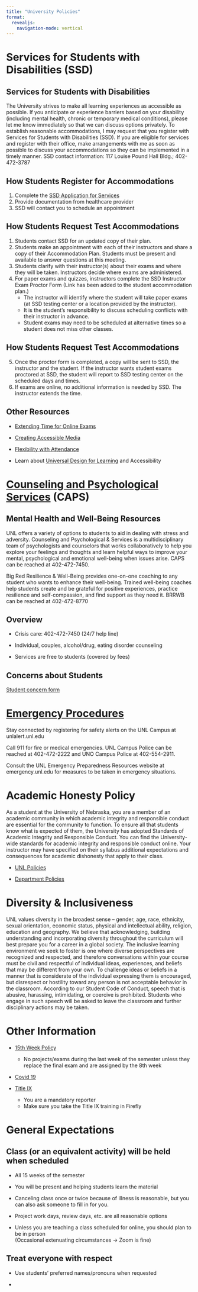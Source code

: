 ```yaml
---
title: "University Policies"
format: 
  revealjs:
    navigation-mode: vertical
---
```


# Services for Students with Disabilities (SSD)

## Services for Students with Disabilities {.smaller}

The University strives to make all learning experiences as accessible as possible. If you anticipate or experience barriers based on your disability (including mental health, chronic or temporary medical conditions), please let me know immediately so that we can discuss options privately. To establish reasonable accommodations, I may request that you register with Services for Students with Disabilities (SSD). If you are eligible for services and register with their office, make arrangements with me as soon as possible to discuss your accommodations so they can be implemented in a timely manner.
SSD contact information: 117 Louise Pound Hall Bldg.; 402-472-3787


## How Students Register for Accommodations

1. Complete the [SSD Application for Services](https://go.unl.edu/ssdapplication)
2. Provide documentation from healthcare provider
3. SSD will contact you to schedule an appointment

## How Students Request Test Accommodations {.smaller}

1. Students contact SSD for an updated copy of their plan.
2. Students make an appointment with each of their instructors and share a copy of their Accommodation Plan.  Students must be present and available to answer questions at this meeting.
3. Students clarify with their instructor(s) about their exams and where they will be taken. Instructors decide where exams are administered.
4. For paper exams and quizzes, instructors complete the SSD Instructor Exam Proctor Form (Link has been added to the student accommodation plan.) 
    - The instructor will identify where the student will take paper exams (at SSD testing center or a location provided by the instructor).  
    - It is the student's responsibility to discuss scheduling conflicts with their instructor in advance.  
    - Student exams may need to be scheduled at alternative times so a student does not miss other classes. 



## How Students Request Test Accommodations {.smaller}
5. Once the proctor form is completed, a copy will be sent to SSD, the instructor and the student.  If the instructor wants student exams proctored at SSD, the student will report to SSD testing center on the scheduled days and times. 
6. If exams are online, no additional information is needed by SSD. The instructor extends the time.

## Other Resources

- [Extending Time for Online Exams](https://www.unl.edu/ssd/content/extratime)

- [Creating Accessible Media](https://www.unl.edu/ssd/content/creating-accessible-media)

- [Flexibility with Attendance](https://www.unl.edu/ssd/PDFs/attendance_flexibility.pdf)

- Learn about [Universal Design for Learning](https://canvas.unl.edu/courses/120076) and Accessibility


# [Counseling and Psychological Services](https://caps.unl.edu/) (CAPS)

## Mental Health and Well-Being Resources {.smaller}

UNL offers a variety of options to students to aid in dealing with stress and adversity. Counseling and Psychological & Services is a multidisciplinary team of psychologists and counselors that works collaboratively to help you explore your feelings and thoughts and learn helpful ways to improve your mental, psychological and emotional well-being when issues arise. CAPS can be reached at 402-472-7450.

Big Red Resilience & Well-Being provides one-on-one coaching to any student who wants to enhance their well-being. Trained well-being coaches help students create and be grateful for positive experiences, practice resilience and self-compassion, and find support as they need it. BRRWB can be reached at 402-472-8770


## Overview

- Crisis care: 402-472-7450 (24/7 help line)

- Individual, couples, alcohol/drug, eating disorder counseling

- Services are free to students (covered by fees)

## Concerns about Students

[Student concern form](https://cm.maxient.com/reportingform.php?UnivofNebraskaSystem&layout_id=103)


# [Emergency Procedures](https://safety.unl.edu/)

Stay connected by registering for safety alerts on the UNL Campus at unlalert.unl.edu

Call 911 for fire or medical emergencies. UNL Campus Police can be reached at 402-472-2222 and UNO Campus Police at 402-554-2911.

Consult the UNL Emergency Preparedness Resources website at emergency.unl.edu for measures to be taken in emergency situations.



# Academic Honesty Policy {.smaller}

As a student at the University of Nebraska, you are a member of an academic community in which academic integrity and responsible conduct are essential for the community to function. To ensure all that students know what is expected of them, the University has adopted Standards of Academic Integrity and Responsible Conduct. You can find the University-wide standards for academic integrity and responsible conduct online. Your instructor may have specified on their syllabus additional expectations and consequences for academic dishonesty that apply to their class.

- [UNL Policies](https://studentconduct.unl.edu/academic-integrity)

- [Department Policies](https://statistics.unl.edu/grade-appeals-and-academic-integrity-policy)

# Diversity & Inclusiveness {.smaller}
UNL values diversity in the broadest sense – gender, age, race, ethnicity, sexual orientation, economic status, physical and intellectual ability, religion, education and geography. We believe that acknowledging, building understanding and incorporating diversity throughout the curriculum will best prepare you for a career in a global society. The inclusive learning environment we seek to foster is one where diverse perspectives are recognized and respected, and therefore conversations within your course must be civil and respectful of individual ideas, experiences, and beliefs that may be different from your own. To challenge ideas or beliefs in a manner that is considerate of the individual expressing them is encouraged, but disrespect or hostility toward any person is not acceptable behavior in the classroom. According to our Student Code of Conduct, speech that is abusive, harassing, intimidating, or coercive is prohibited. Students who engage in such speech will be asked to leave the classroom and further disciplinary actions may be taken.

# Other Information

- [15th Week Policy](https://registrar.unl.edu/academic-standards/policies/fifteenth-week-policy/)
    - No projects/exams during the last week of the semester unless they replace the final exam and are assigned by the 8th week

- [Covid 19](https://covid19.unl.edu/)

- [Title IX](https://www.unl.edu/equity/title-ix)
    - You are a mandatory reporter
    - Make sure you take the Title IX training in Firefly

# General Expectations

## Class (or an equivalent activity) will be held when scheduled
    
  - All 15 weeks of the semester
  
  - You will be present and helping students learn the material
  
  - Canceling class once or twice because of illness is reasonable, but you can also ask someone to fill in for you.
  
  - Project work days, review days, etc. are all reasonable options

  - Unless you are teaching a class scheduled for online, you should plan to be in person    
  (Occasional extenuating circumstances -> Zoom is fine)

## Treat everyone with respect

  - Use students' preferred names/pronouns when requested
  
  - 
